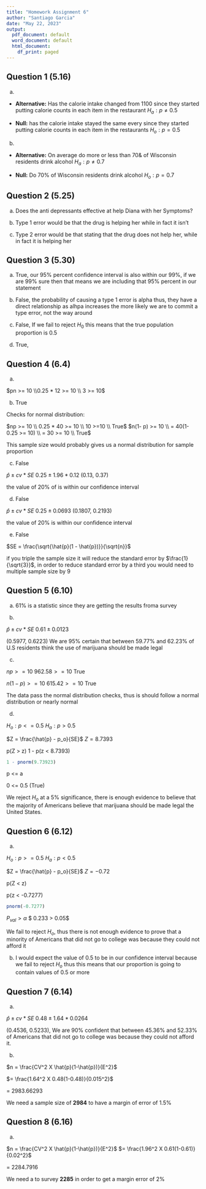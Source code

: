 ```yaml
---
title: "Homework Assignment 6"
author: "Santiago Garcia"
date: "May 22, 2023" 
output:
  pdf_document: default
  word_document: default
  html_document:
    df_print: paged
---
```


## Question 1 (5.16)

a. 

- **Alternative:** Has the calorie intake changed from 1100 since they started putting calorie counts in each item in the restaurant $H_a: p \neq 0.5$

- **Null:** has the calorie intake stayed the same every since they started putting calorie counts in each item in the restaurants  $H_o: p =  0.5$

b.

- **Alternative:** On average do more or less than 70& of Wisconsin residents drink alcohol $H_a: p \neq 0.7$

- **Null:** Do 70% of Wisconsin residents drink alcohol $H_o: p = 0.7$

## Question 2 (5.25)

a. Does the anti depressants effective at help Diana with her Symptoms?

b. Type 1 error would be that the drug is helping her while in fact it isn't 

b. Type 2 error would be that stating that the drug does not help her, while in fact it is helping her

## Question 3 (5.30)

a. True, our 95% percent confidence interval is also within our 99%, if we are 99% sure then that means we are including that 95% percent in our statement 

b. False, the probability of causing a type 1 error is alpha thus, they have a direct relationship as alhpa increases the more likely we are to commit a type error, not the way around

c. False, If we fail to reject $H_0$ this means that the true population proportion is 0.5

d. True, 

## Question 4 (6.4)

a. 

$pn >= 10 \\0.25 * 12 >= 10 \\ 3 >= 10$

b. True

Checks for normal distribution:

$np >= 10 \\ 0.25 * 40 >= 10 \\ 10 >=10 \\ True$
$n(1- p) >= 10 \\ = 40(1-0.25 >= 10) \\ = 30 >= 10 \\ True$

This sample size would probably gives us a normal distribution for sample proportion

c. False

$\hat{p} \pm cv * SE$
$0.25 \pm 1.96 * 0.12$
(0.13, 0.37)

the value of 20% of is within our confidence interval

d. False

$\hat{p} \pm cv * SE$
$0.25 \pm 0.0693$
(0.1807, 0.2193)

the value of 20% is within our confidence interval 

e. False

$SE = \frac{\sqrt{\hat{p}(1 - \hat{p})}}{\sqrt{n}}$

if you triple the sample size it will reduce the standard error by $\frac{1}{\sqrt{3}}$, in order to reduce standard error by a third you would need to multiple sample size by 9

## Question 5 (6.10)

a. 61% is a statistic since they are getting the results froma survey 

b. 

$\hat{p} \pm cv * SE$
$0.61 \pm 0.0123$

(0.5977, 0.6223) We are 95% certain that between 59.77% and 62.23% of U.S residents think the use of marijuana should be made legal

c. 

$np >= 10$
$962.58 >= 10$ True

$n(1-p) >= 10$
$615.42 >= 10$ True 

The data pass the normal distribution checks, thus is should follow a normal distribution or nearly normal


d. 

$H_o: p <= 0.5$
$H_a: p > 0.5$

$Z = \frac{\hat{p} - p_o}{SE}$
$Z = 8.7393$

p(Z > z)
1 - p(z < 8.7393)

```r
1 - pnorm(9.73923)
```

p <= a

0 <= 0.5 (True)

We reject $H_o$ at a 5% significance, there is enough evidence to believe that the majority of Americans believe that marijuana should be made legal the United States. 


## Question 6 (6.12)

a.

$H_o: p >= 0.5$
$H_a: p < 0.5$

$Z = \frac{\hat{p} - p_o}{SE}$
$Z = -0.72$

p(Z < z)

p(z < -0.7277)

```r
pnorm(-0.7277)
```
$P_{val} > \alpha$
$ 0.233 > 0.05$

We fail to reject $H_o$, thus there is not enough evidence to prove that a minority of Americans that did not go to college was because they could not afford it 

b. I would expect the value of 0.5 to be in our confidence interval because we fail to reject $H_o$ thus this means that our proportion is going to contain values of 0.5 or more 

## Question 7 (6.14)

a. 

$\hat{p} \pm cv * SE$
$0.48 \pm 1.64 * 0.0264$

(0.4536, 0.5233), We are 90% confident that between 45.36% and 52.33% of Americans that did not go to college was because they could not afford it. 

b. 

$n = \frac{CV^2 X \hat{p}(1-\hat{p})}{E^2}$

$= \frac{1.64^2 X 0.48(1-0.48)}{0.015^2}$

= 2983.66293

We need a sample size of **2984** to have a margin of error of 1.5%

## Question 8 (6.16)

a. 

$n = \frac{CV^2 X \hat{p}(1-\hat{p})}{E^2}$
$= \frac{1.96^2 X 0.61(1-0.61)}{0.02^2}$

= 2284.7916

We need a to survey **2285** in order to get a margin error of 2% 

